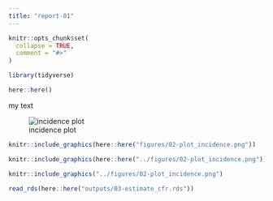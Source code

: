 ```yaml
---
title: "report-01"
---
```


```r
knitr::opts_chunk$set(
  collapse = TRUE,
  comment = "#>"
)
```

```r
library(tidyverse)
```

```r
here::here()
```


my text

![incidence plot](../../figures/02-plot_incidence.png)

```r
knitr::include_graphics(here::here("figures/02-plot_incidence.png"))
```

```r
knitr::include_graphics(here::here("../figures/02-plot_incidence.png"))
```

```r
knitr::include_graphics("../figures/02-plot_incidence.png")
```

```r
read_rds(here::here("outputs/03-estimate_cfr.rds"))
```

